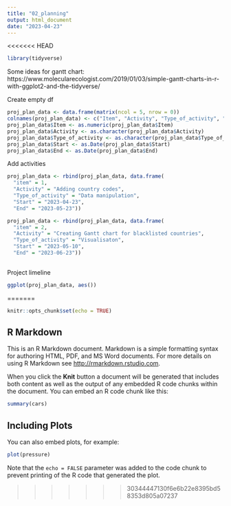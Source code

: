 ```yaml
---
title: "02_planning"
output: html_document
date: "2023-04-23"
---
```


<<<<<<< HEAD
```r
library(tidyverse)
```


Some ideas for gantt chart:
https://www.molecularecologist.com/2019/01/03/simple-gantt-charts-in-r-with-ggplot2-and-the-tidyverse/


Create empty df
```r
proj_plan_data <- data.frame(matrix(ncol = 5, nrow = 0))
colnames(proj_plan_data) <- c("Item", "Activity", "Type_of_activity", "Start", "End")
proj_plan_data$Item <- as.numeric(proj_plan_data$Item)
proj_plan_data$Activity <- as.character(proj_plan_data$Activity)
proj_plan_data$Type_of_activity <- as.character(proj_plan_data$Type_of_activity)
proj_plan_data$Start <- as.Date(proj_plan_data$Start)
proj_plan_data$End <- as.Date(proj_plan_data$End)
```

Add activities
```r
proj_plan_data <- rbind(proj_plan_data, data.frame(
  "item" = 1,
  "Activity" = "Adding country codes",
  "Type_of_activity" = "Data manipulation",
  "Start" = "2023-04-23",
  "End" = "2023-05-23"))

proj_plan_data <- rbind(proj_plan_data, data.frame(
  "item" = 2,
  "Activity" = "Creating Gantt chart for blacklisted countries",
  "Type_of_activity" = "Visualisaton",
  "Start" = "2023-05-10",
  "End" = "2023-06-23"))
  
```

<!-- DF needs to be changed - dates should be in one column, but start or end - in another. Does it mean duplication? -->

Project limeline
```r
ggplot(proj_plan_data, aes())
```

=======
```r
knitr::opts_chunk$set(echo = TRUE)
```

## R Markdown

This is an R Markdown document. Markdown is a simple formatting syntax for authoring HTML, PDF, and MS Word documents. For more details on using R Markdown see <http://rmarkdown.rstudio.com>.

When you click the **Knit** button a document will be generated that includes both content as well as the output of any embedded R code chunks within the document. You can embed an R code chunk like this:

```r
summary(cars)
```

## Including Plots

You can also embed plots, for example:

```r
plot(pressure)
```

Note that the `echo = FALSE` parameter was added to the code chunk to prevent printing of the R code that generated the plot.


>>>>>>> 30344447130f6e6b22e8395bd58353d805a07237
